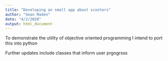 ```yaml
---
title: "Developing an small app about scooters"
author: "Sean Maden"
date: "4/2/2020"
output: html_document
---
```



To demonstrate the utility of objective oriented programming
I intend to port this into python

Further updates include classes that inform user prgogrsss